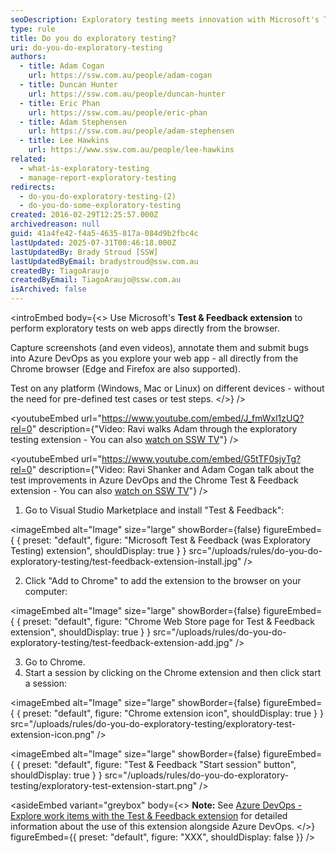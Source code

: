 ```yaml
---
seoDescription: Exploratory testing meets innovation with Microsoft's Test & Feedback extension, revolutionizing web app exploration and bug submission from Chrome browser.
type: rule
title: Do you do exploratory testing?
uri: do-you-do-exploratory-testing
authors:
  - title: Adam Cogan
    url: https://ssw.com.au/people/adam-cogan
  - title: Duncan Hunter
    url: https://ssw.com.au/people/duncan-hunter
  - title: Eric Phan
    url: https://ssw.com.au/people/eric-phan
  - title: Adam Stephensen
    url: https://ssw.com.au/people/adam-stephensen
  - title: Lee Hawkins
    url: https://www.ssw.com.au/people/lee-hawkins
related:
  - what-is-exploratory-testing
  - manage-report-exploratory-testing
redirects:
  - do-you-do-exploratory-testing-(2)
  - do-you-do-some-exploratory-testing
created: 2016-02-29T12:25:57.000Z
archivedreason: null
guid: 41a4fe42-f4a5-4635-817a-084d9b2fbc4c
lastUpdated: 2025-07-31T00:46:18.000Z
lastUpdatedBy: Brady Stroud [SSW]
lastUpdatedByEmail: bradystroud@ssw.com.au
createdBy: TiagoAraujo
createdByEmail: TiagoAraujo@ssw.com.au
isArchived: false
---
```


<introEmbed
  body={<>
Use Microsoft's **Test & Feedback extension** to perform exploratory tests on web apps directly from the browser.

Capture screenshots (and even videos), annotate them and submit bugs into Azure DevOps as you explore your web app - all directly from the Chrome browser (Edge and Firefox are also supported).

Test on any platform (Windows, Mac or Linux) on different devices - without the need for pre-defined test cases or test steps.
  </>}
/>

<youtubeEmbed url="https://www.youtube.com/embed/J_fmWxl1zUQ?rel=0" description={"Video: Ravi walks Adam through the exploratory testing extension - You can also [watch on SSW TV](http://tv.ssw.com/6664/exploratory-testing-extension-for-visual-studio-adam-cogans-interview-with-ravi-shanker)"} />



<youtubeEmbed url="https://www.youtube.com/embed/G5tTF0sjyTg?rel=0" description={"Video: Ravi Shanker and Adam Cogan talk about the test improvements in Azure DevOps and the Chrome Test & Feedback extension - You can also [watch on SSW TV](https://tv.ssw.com/6873/vs-test-feedback-chrome-extension-with-product-owner-ravi-shanker-microsoft-seattle-2017)"} />


1. Go to Visual Studio Marketplace and install "Test & Feedback":

   
<imageEmbed
  alt="Image"
  size="large"
  showBorder={false}
  figureEmbed={ {
    preset: "default",
    figure: "Microsoft Test & Feedback (was Exploratory Testing) extension",
    shouldDisplay: true
  } }
  src="/uploads/rules/do-you-do-exploratory-testing/test-feedback-extension-install.jpg"
/>


2. Click "Add to Chrome" to add the extension to the browser on your computer:

   
<imageEmbed
  alt="Image"
  size="large"
  showBorder={false}
  figureEmbed={ {
    preset: "default",
    figure: "Chrome Web Store page for Test & Feedback extension",
    shouldDisplay: true
  } }
  src="/uploads/rules/do-you-do-exploratory-testing/test-feedback-extension-add.jpg"
/>


3. Go to Chrome.
4. Start a session by clicking on the Chrome extension and then click start a session:
   
<imageEmbed
  alt="Image"
  size="large"
  showBorder={false}
  figureEmbed={ {
    preset: "default",
    figure: "Chrome extension icon",
    shouldDisplay: true
  } }
  src="/uploads/rules/do-you-do-exploratory-testing/exploratory-test-extension-icon.png"
/>
 
<imageEmbed
  alt="Image"
  size="large"
  showBorder={false}
  figureEmbed={ {
    preset: "default",
    figure: "Test & Feedback \"Start session\" button",
    shouldDisplay: true
  } }
  src="/uploads/rules/do-you-do-exploratory-testing/exploratory-test-extension-start.png"
/>



<asideEmbed
  variant="greybox"
  body={<>
    **Note:** See [Azure DevOps - Explore work items with the Test & Feedback extension](https://docs.microsoft.com/en-us/azure/devops/test/explore-workitems-exploratory-testing?WT.mc_id=AZ-MVP-33518) for detailed information about the use of this extension alongside Azure DevOps.
  </>}
  figureEmbed={{
    preset: "default",
    figure: "XXX",
    shouldDisplay: false
  }}
/>
